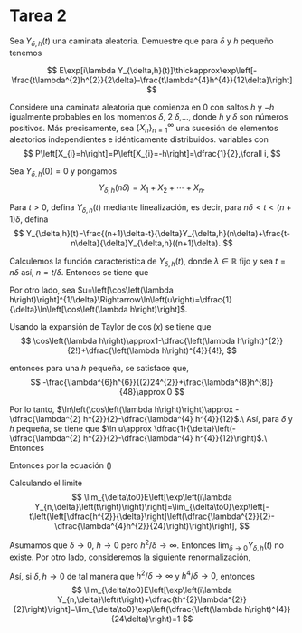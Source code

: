 # Tarea 2

\newtheorem{demos}{Solución}
\newtheorem{teor}{Ejercicio}


Sea $Y_{\delta,h}(t)$ una caminata aleatoria. Demuestre que para $\delta$ y $h$ pequeño tenemos 
   
$$
E\exp[i\lambda Y_{\delta,h}(t)]\thickapprox\exp\left[-\frac{t\lambda^{2}h^{2}}{2\delta}-\frac{t\lambda^{4}h^{4}}{12\delta}\right]
$$


Considere una caminata aleatoria que comienza en 0 con saltos $h$ y $-h$ igualmente probables
en los momentos $\delta$, 2 $\delta$,$\dots$, donde $h$ y $\delta$ son números positivos. Más precisamente, sea $\{X_{n}\}_{n=1}^{\infty}$ una sucesión de elementos aleatorios independientes e idénticamente distribuidos.
variables con
$$
P\left[X_{i}=h\right]=P\left[X_{i}=-h\right]=\dfrac{1}{2},\forall i,
$$

Sea $Y_{\delta,h}(0)=0$ y pongamos 
$$
Y_{\delta,h}(n\delta)=X_{1}+X_{2}+\cdots+X_{n}.
$$

Para $t>0$, defina $Y_{\delta,h}(t)$ mediante linealización, es decir, para $n\delta<t<(n + 1)\delta$, defina
$$
Y_{\delta,h}(t)=\frac{(n+1)\delta-t}{\delta}Y_{\delta,h}(n\delta)+\frac{t-n\delta}{\delta}Y_{\delta,h}((n+1)\delta).
$$

Calculemos la función característica de $Y_{\delta,h}(t)$, donde $\lambda\in\mathbb{R}$ fijo y sea $t=n\delta$ así, $n=t/\delta$. Entonces se tiene que 

\begin{eqnarray}\label{1}
    E\exp\left[i\lambda Y_{n,\delta}\left(t\right)\right] & = & \prod_{j=1}^{n}Ee^{i\lambda X_{j}},\text{ por ser variables independientes,}\nonumber\\
    & = & (Ee^{i\lambda X_{j}})^{n},\text{ por ser idénticamente distribuidas,}\nonumber\\
    & = & \frac{1}{2}(e^{i\lambda h}+e^{-i\lambda h})^{n},\nonumber\\
    & = & (\cos(\lambda h))^{n},\nonumber\\
    & = & (\cos(\lambda h))^{t/\delta},
\end{eqnarray}

Por otro lado, sea $u=\left[\cos\left(\lambda h\right)\right]^{1/\delta}\Rightarrow\ln\left(u\right)=\dfrac{1}{\delta}\ln\left[\cos\left(\lambda h\right)\right]$. 

Usando la expansión
de Taylor de $\cos\left(x\right)$ se tiene que
$$
\cos\left(\lambda h\right)\approx1-\dfrac{\left(\lambda h\right)^{2}}{2!}+\dfrac{\left(\lambda h\right)^{4}}{4!},
$$

entonces 
\begin{eqnarray}
    \ln\left(\cos\left(\lambda h\right)\right) & \approx & \ln\left[1-\dfrac{\left(\lambda h\right)^{2}}{2}+\dfrac{\left(\lambda h\right)^{4}}{4!}\right]\nonumber\\
 & \approx & -\dfrac{\left(\lambda h\right)^{2}}{2!}+\dfrac{\left(\lambda h\right)^{4}}{4!}-\frac{1}{2}\left(-\frac{\lambda^{2}h^{2}}{2!}+\frac{\lambda^{4}h^{4}}{4!}\right)^{2}\nonumber\\
  & = & -\dfrac{\lambda^{2} h^{2}}{2!}+\dfrac{\lambda ^{4}h^{4}}{4!}-\frac{1}{2}\left(\frac{\lambda^{4}h^{4}}{4}-\frac{\lambda^{6}h^{6}}{24^{2}}+\frac{\lambda^{8}h^{8}}{24}\right)\nonumber\\
   & = & -\dfrac{\lambda^{2} h^{2}}{2}+\dfrac{\lambda^{4} h^{4}}{24}-\frac{\lambda^{4}h^{4}}{8}-\frac{\lambda^{6}h^{6}}{(2)24^{2}}+\frac{\lambda^{8}h^{8}}{48}\nonumber\\
   & = & -\dfrac{\lambda^{2} h^{2}}{2}-\dfrac{\lambda^{4} h^{4}}{12}-\frac{\lambda^{6}h^{6}}{(2)24^{2}}+\frac{\lambda^{8}h^{8}}{48}
\end{eqnarray}
para una $h$ pequeña, se satisface que, 
$$
-\frac{\lambda^{6}h^{6}}{(2)24^{2}}+\frac{\lambda^{8}h^{8}}{48}\approx 0
$$

Por lo tanto, $\ln\left(\cos\left(\lambda h\right)\right)\approx -\dfrac{\lambda^{2} h^{2}}{2}-\dfrac{\lambda^{4} h^{4}}{12}$.\\
Así, para $\delta$ y $h$ pequeña, se tiene que $\ln u\approx \dfrac{1}{\delta}\left(-\dfrac{\lambda^{2} h^{2}}{2}-\dfrac{\lambda^{4} h^{4}}{12}\right)$.\\
Entonces 

\begin{equation}
    u\approx\exp\left[\dfrac{1}{\delta}\left(-\dfrac{\lambda^{2} h^{2}}{2}-\dfrac{\lambda^{4} h^{4}}{12}\right)\right]
\end{equation}

Entonces por la ecuación (\ref{1})
\begin{equation}
    E\exp\left[i\lambda Y_{n,\delta}\left(t\right)\right]\approx\exp\left[-\dfrac{t\lambda^{2} h^{2}}{2\delta}-\dfrac{t\lambda^{4} h^{4}}{12\delta}\right]
\end{equation}


Calculando el limite
$$
\lim_{\delta\to0}E\left[\exp\left(i\lambda Y_{n,\delta}\left(t\right)\right)\right]=\lim_{\delta\to0}\exp\left[-t\left(\left[\dfrac{h^{2}}{\delta}\right]\left(\dfrac{\lambda^{2}}{2}-\dfrac{\lambda^{4}h^{2}}{24}\right)\right)\right],
$$

Asumamos que $\delta\to0$, $h\to0$ pero $h^{2}/\delta\to\infty$. Entonces $\lim_{\delta\to0} Y_{\delta, h}(t)$ no existe. Por otro lado, consideremos la siguiente renormalización, 

\begin{eqnarray}
    E\exp\left[i\lambda Y_{n,\delta}\left(t\right)+\dfrac{th^{2}\lambda^{2}}{2\delta}\right] & = & E\left[\exp (i\lambda Y_{n,\delta}\left(t\right))\exp\left(\dfrac{th^{2}\lambda^{2}}{2\delta}\right)\right]\nonumber\\
    & = & \exp\left(\dfrac{th^{2}\lambda^{2}}{2\delta}\right)E\exp\left[ i\lambda Y_{n,\delta}\left(t\right)\right]\nonumber\\
    & \approx & \exp\left(\dfrac{th^{2}\lambda^{2}}{2\delta}\right)\exp\left[-\dfrac{t\lambda^{2} h^{2}}{2\delta}-\dfrac{t\lambda^{4} h^{4}}{12\delta}\right]\nonumber\\
    & = & \exp\left(-\dfrac{t\lambda^{4} h^{4}}{12\delta}\right)
\end{eqnarray}

Así, si $\delta,h\to0$ de tal manera que $h^{2}/\delta\to\infty$ y $h^{4}/\delta\to0$, entonces
$$
\lim_{\delta\to0}E\left[\exp\left(i\lambda Y_{n,\delta}\left(t\right)+\dfrac{th^{2}\lambda^{2}}{2}\right)\right]=\lim_{\delta\to0}\exp\left(\dfrac{\left(\lambda h\right)^{4}}{24\delta}\right)=1
$$




